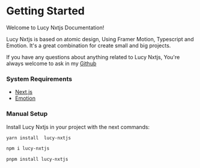 # Getting Started

Welcome to Lucy Nxtjs Documentation!

Lucy Nxtjs is based on atomic design, Using Framer Motion, Typescript and Emotion. It's a great combination for create small and big projects.

If you have any questions about anything related to Lucy Nxtjs, You're always welcome to ask in my [Github](https://github.com/Whil117/lucy-nxtjs/issues)

### System Requirements

- [Next.js](https://nextjs.org/)
- [Emotion](https://emotion.sh/docs/introduction)

### Manual Setup

Install Lucy Nxtjs in your project with the next commands:

```sh
yarn install  lucy-nxtjs

npm i lucy-nxtjs

pnpm install lucy-nxtjs
```
